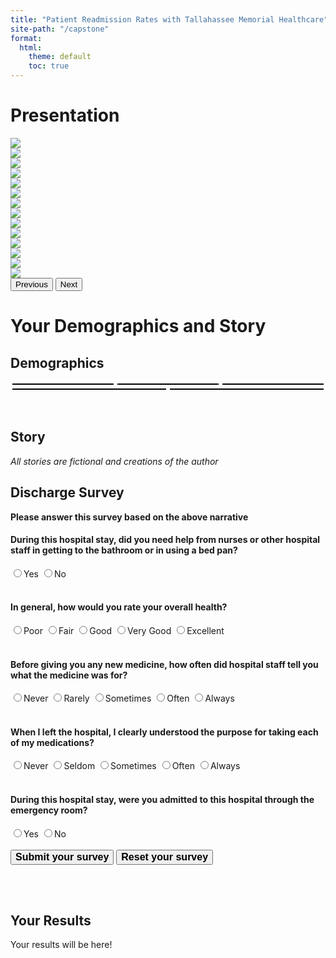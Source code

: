 ```yaml
---
title: "Patient Readmission Rates with Tallahassee Memorial Healthcare"
site-path: "/capstone"
format:
  html:
    theme: default
    toc: true
---
```


<style>
  .flex-container {
  	display: flex;
  	flex-wrap: wrap;
  }

	.flex-item {
		flex: 30%;
		border: 1.5px solid black;
		margin: 3px;
		padding-left: 3px;
	}

	@media (max-width: 600px) {
		.flex-item {
			flex: 100%;
		}
	}
</style>

# Presentation

<div id="carouselExampleIndicators" class="carousel carousel-dark slide" data-bs-ride="carousel" data-bs-interval="false">
<div class="carousel-inner">
  <div class="carousel-item active">
  <img src="assets/capstone/Slide1.png" class="d-block w-100">
  </div>
  <div class="carousel-item">
  <img src="assets/capstone/Slide2.png" class="d-block w-100">
  </div>
  <div class="carousel-item">
  <img src="assets/capstone/Slide3.png" class="d-block w-100">
  </div>
  <div class="carousel-item">
  <img src="assets/capstone/Slide4.png" class="d-block w-100">
  </div>
  <div class="carousel-item">
  <img src="assets/capstone/Slide5.png" class="d-block w-100">
  </div>
  <div class="carousel-item">
  <img src="assets/capstone/Slide6.png" class="d-block w-100">
  </div>
  <div class="carousel-item">
  <img src="assets/capstone/Slide7.png" class="d-block w-100">
  </div>
  <div class="carousel-item">
  <img src="assets/capstone/Slide8.png" class="d-block w-100">
  </div>
  <div class="carousel-item">
  <img src="assets/capstone/Slide9.png" class="d-block w-100">
  </div>
  <div class="carousel-item">
  <img src="assets/capstone/Slide10.png" class="d-block w-100">
  </div>
  <div class="carousel-item">
  <img src="assets/capstone/Slide11.png" class="d-block w-100">
  </div>
  <div class="carousel-item">
  <img src="assets/capstone/Slide12.png" class="d-block w-100">
  </div>
  <div class="carousel-item">
  <img src="assets/capstone/Slide13.png" class="d-block w-100">
  </div>
  <div class="carousel-item">
  <img src="assets/capstone/Slide14.png" class="d-block w-100">
  </div>
</div>
<button class="carousel-control-prev" type="button" data-bs-target="#carouselExampleIndicators" data-bs-slide="prev">
  <span class="carousel-control-prev-icon" aria-hidden="true"></span>
  <span class="visually-hidden">Previous</span>
</button>
<button class="carousel-control-next" type="button" data-bs-target="#carouselExampleIndicators" data-bs-slide="next">
  <span class="carousel-control-next-icon" aria-hidden="true"></span>
  <span class="visually-hidden">Next</span>
</button>
</div>

# Your Demographics and Story
## Demographics

<div class="flex-container">
  <div class="flex-item" id="age"></div>
  <div class="flex-item" id="gender"></div>
  <div class="flex-item" id="insurance"></div>
  <div class="flex-item" id="race"></div>
  <div class="flex-item" id="ethnicity"></div>
</div>
<br>

## Story

<p><em>All stories are fictional and creations of the author</em></p>
<div id="storyDiv"></div>

## Discharge Survey

<b>Please answer this survey based on the above narrative</b>

<form name="discharge" id="discharge" onsubmit="calculateReadmit();return false">
	<h4>During this hospital stay, did you need help from nurses or other hospital staff in getting to the bathroom or in using a bed pan?</h4>
	<label><input type="radio" name="cms_12" value="0" required />Yes</label>
	<label><input type="radio" name="cms_12" value="1">No</label>
	<br>
	<br>
	<h4>In general, how would you rate your overall health?</h4>
	<label><input type="radio" name="cms_25" value="1" required />Poor</label>
	<label><input type="radio" name="cms_25" value="2">Fair</label>
	<label><input type="radio" name="cms_25" value="3">Good</label>
	<label><input type="radio" name="cms_25" value="4">Very Good</label>
	<label><input type="radio" name="cms_25" value="5">Excellent</label>
	<br>
	<br>
	<h4>Before giving you any new medicine, how often did hospital staff tell you what the medicine was for?</h4>
	<label><input type="radio" name="cms_33" value="1" required />Never</label>
	<label><input type="radio" name="cms_33" value="2">Rarely</label>
	<label><input type="radio" name="cms_33" value="3">Sometimes</label>
	<label><input type="radio" name="cms_33" value="4">Often</label>
	<label><input type="radio" name="cms_33" value="5">Always</label>
	<br>
	<br>
	<h4>When I left the hospital, I clearly understood the purpose for taking each of my medications?</h4>
	<label><input type="radio" name="cms_40" value="0" required />Never</label>
	<label><input type="radio" name="cms_40" value="1">Seldom</label>
	<label><input type="radio" name="cms_40" value="2">Sometimes</label>
	<label><input type="radio" name="cms_40" value="3">Often</label>
	<label><input type="radio" name="cms_40" value="4">Always</label>
	<br>
	<br>
	<h4>During this hospital stay, were you admitted to this hospital through the emergency room?</h4>
	<label><input type="radio" name="cms_41" value="1" required />Yes</label>
	<label><input type="radio" name="cms_41" value="0">No</label>
	<br>
	<br>
	<button type="submit" id="submit" style="font-size: 16px;"><b>Submit your survey</b></button>
	<button type="reset" id="reset" style="font-size: 16px;" onclick="resetReadmit()"><b>Reset your survey</b></button>
</form>

<br>
<br>

## Your Results

<div id="results">Your results will be here!</div>

<script>
	const genderArray = [
		"Male", 
		"Female"
	]
	var gender = genderArray[Math.floor(Math.random()*genderArray.length)]
	const raceArray = [
		"American Indian/Alaskan Native",
		"Asian",
		"Black",
		"Hawaiian/Pacific Islander",
		"Unknown",
		"White",
	]
	var race = raceArray[Math.floor(Math.random()*raceArray.length)]
	const ethnicityArray = [
		"Hispanic/Latino",
		"Not Hispanic/Latino",
		"Other",
		"Not Reported"
	]
	var ethnicity = ethnicityArray[Math.floor(Math.random()*ethnicityArray.length)]
	const insuranceArray = [
		"None",
		"Blue Cross",
		"Commercial",
		"Health Maintenance Org",
		"Medicaid/Welfare",
		"Medicare Part A"
	]
	var insurance = insuranceArray[Math.floor(Math.random()*insuranceArray.length)]
	// Minimum age for a survey is 18 and maximum is 110 (92+18)
	var age = Math.floor(Math.random() * 92) + 18

	var boldOpen = "<b style=color:Gray;>"
	var boldClose = "</b><br>"

	document.getElementById("gender").innerHTML = boldOpen + "Gender:" + boldClose + gender
	document.getElementById("race").innerHTML = boldOpen + "Race:" + boldClose + race
	document.getElementById("ethnicity").innerHTML = boldOpen + "Ethnicity:" + boldClose + ethnicity
	document.getElementById("age").innerHTML = boldOpen + "Age:" + boldClose + age
	document.getElementById("insurance").innerHTML = boldOpen + "Insurance:" + boldClose + insurance

	function logit2prob(logit) {
		let odds = Math.exp(logit)
		let prob = odds / (1 + odds) * 100
		prob = Math.round(prob)
		return prob
	}

	function calculateReadmit() {
    let cms_12 = Number(document.getElementById("discharge").elements["cms_12"].value)
    let cms_25 = Number(document.getElementById("discharge").elements["cms_25"].value)
    let cms_33 = Number(document.getElementById("discharge").elements["cms_33"].value)
    //var cms_40 = Number(document.getElementById("discharge").elements["cms_40"].value)
    let cms_41 = Number(document.getElementById("discharge").elements["cms_41"].value)

    let readmit = -.5541
    readmit += -.6482 * cms_12
    readmit += -.3596 * cms_25
    readmit += -.2465 * cms_33
    readmit += .7170 * cms_41
		document.getElementById("results").innerHTML = "You have a " + logit2prob(readmit) + "% chance of being readmitted"
	}

	function resetReadmit() {
		document.getElementById("results").innerHTML = "Your results will be here!"
	}

	window.onload = function() {
		const stories = [
		// This story by Gus Lipkin
		"&emsp;It's a beautiful Wednesday in November and the Seminoles have just beaten the Gators at the Sunshine Showdown only four days prior. You've already had a great week, but a freak snowstorm has lightly dusted Tallahassee and there is just enough snow for sledding. Feeling a zest for life you haven't in a long time due to a rather debilitating stroke a few years earlier, you take some friends and your makeshift sled (a trashcan lid) to Coombs Drive which has a rather large elevation change from top to bottom of about 50 feet. After a full day of sledding, you decide to take one more run to the bottom. Just when you begin to slow down, a car pulls out in front of you from Brown Street and sends you flying into the trees on the far side of the intersection.<br>&emsp;The rest of the day and, admittedly, much of the next is a bit of a blur. Your friends tell you that when you crashed, they were about to call 911, but realized that you had been sledding right behind Tallahassee Memorial Hospital. They scooped you up and brought you to the Emergency Room in just a few minutes, running through some backyards to do so.<br>&emsp;When you come to, a very helpful nurse tells you that it's now Thursday and you've been transferred to the Clinical Decision Unit before handing you a cocktail of pills and a cup of water. You recognize some ibuprofen in there, but that's about it. When you ask him what's in the cup, he says a bunch of words you don't recognize, glances at his watch, then leaves in a hurry. A short while later, you realize you have to pee and wonder how long it's been since you used the bathroom. A different nurse comes after you press the call button and quickly runs to get a jug when you say you have to pee. What follows is a very uncomfortable five minutes where you try and pee in the jug while lying down with a nurse checking on you 30 every seconds asking if you need help.<br>&emsp;After a few more rather uneventful hours, someone comes in to let you know that they'll be discharging you any minute now and you should call someone to come get you. They give you a prescription for some painkillers and tell you to take it easy for a while because you have a concussion. They also advise you to make a follow-up appointment with your primary care physician.",
		// This story by Hailey Skoglund
		"&emsp;I’ve always loved weddings and this one was no exception. A close, and perpetually single, family friend was finally getting married. Feeling fit as a fiddle, I was getting my boogie on on the dance floor until I started to feel some chest pain and discomfort. Feeling weak, lightheaded, and short of breath after the dance, I brushed it off as exhaustion from the excitement of the day and decided to rest for a bit in the rooms outside the venue where we spent the morning getting ready for the big day. However, my pain worsened, so I called for help. The next thing I know, I am in an ambulance on my way to the ER for a heart attack. When we arrived, I was rushed into the ER.<br>&emsp;I can vaguely remember my close family and friends from the wedding trailing behind me. Luckily, the hospital staff acted quickly to save my life. They told me that they were giving me a clot-dissolving drug of some sort and pumped it into my veins. The doctors informed me and my family of the risks of performing an angioplasty and recommended that I was prepared for surgery immediately after my heart attack. I don’t remember much after that, besides the recovery. The days following my surgery were painful, I could hardly even move. Needing help with everything from sitting up to even using the restroom was so unlike me since I’m usually very healthy and otherwise independent. Luckily, the nurses and hospital staff did everything they could to make my recovery go as smoothly as possible. When I was finally ready to go home, my doctor met with me one last time to go over my new medications in detail. I would have never imagined that anything could ever make me less excited about weddings, but here I am."
		// This story by Maverick Hope
		
		]
		var story = stories[Math.floor(Math.random()*stories.length)]
		document.getElementById("storyDiv").innerHTML = story
	}
</script>

